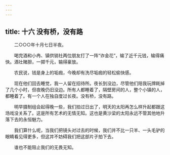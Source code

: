 ```yaml
---
---
---
```

title: 十六 没有桥，没有路
---




　　二○○○年十月七日半夜。

　　喝完酒和小冉、镇供销社两位朋友打了一阵“诈金花”，输了近千元钱，输得痛快。酒壮赌胆，一掷千元，输得豪放。

　　农民说，钱是身上的垢痂，今晚却有洗尽垢痂的轻松偷快感。

　　现在他们回去睡觉，我一人留在招待所。夜长到没边，尽管他们陪我玩牌耗掉了几个小时，但夜晚仍旧没边。所有人都睡着了，隔壁房间的人，整个小镇的人，都睡着了。有一个人在独自度过长夜。没有桥，没有路。

　　明早摄制组会起得晚一些，我们拍过日出了，明天的太阳再怎么样升起都跟这场戏没关系了。这是所有艺术的无情无知。这也是黄沙梁的太阳永远不管其他地升落下去的永恒魅力。

　　我们算什么呢，当我们把镜头对过去的时候，我们并不比一只羊、一头毛驴的眼睛看见得更多，但这并不妨碍我们把这部片子拍下去。

　　谁也不能阻止我们的无畏无知。